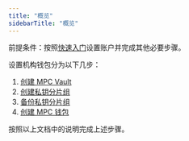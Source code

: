 ```yaml
---
title: "概览"
sidebarTitle: "概览"
---
```


<Note>前提条件：按照[快速入门](/cn/portal/quick-start-guide)设置账户并完成其他必要步骤。</Note>

设置机构钱包分为以下几步：
1. [创建 MPC Vault](/cn/portal/mpc-wallets/ocw/create-mpc-vault)
2. [创建私钥分片组](/cn/portal/mpc-wallets/ocw/create-key-share-groups)
3. [备份私钥分片组](/cn/portal/mpc-wallets/ocw/back-up-key-share-groups)
4. [创建 MPC 钱包](/cn/portal/mpc-wallets/ocw/create-mpc-wallet)

按照以上文档中的说明完成上述步骤。
